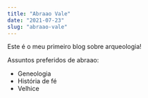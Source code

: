 ```yaml
---
title: "Abraao Vale"
date: "2021-07-23"
slug: "abraao-vale"
---
```


Este é o meu primeiro blog sobre arqueologia!

Assuntos preferidos de abraao:

* Geneologia
* História de fé
* Velhice

